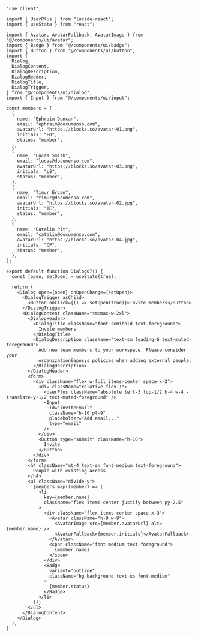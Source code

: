 ```tsx
"use client";

import { UserPlus } from "lucide-react";
import { useState } from "react";

import { Avatar, AvatarFallback, AvatarImage } from "@/components/ui/avatar";
import { Badge } from "@/components/ui/badge";
import { Button } from "@/components/ui/button";
import {
  Dialog,
  DialogContent,
  DialogDescription,
  DialogHeader,
  DialogTitle,
  DialogTrigger,
} from "@/components/ui/dialog";
import { Input } from "@/components/ui/input";

const members = [
  {
    name: "Ephraim Duncan",
    email: "ephraim@documenso.com",
    avatarUrl: "https://blocks.so/avatar-01.png",
    initials: "ED",
    status: "member",
  },
  {
    name: "Lucas Smith",
    email: "lucas@documenso.com",
    avatarUrl: "https://blocks.so/avatar-03.png",
    initials: "LS",
    status: "member",
  },
  {
    name: "Timur Ercan",
    email: "timur@documenso.com",
    avatarUrl: "https://blocks.so/avatar-02.jpg",
    initials: "TE",
    status: "member",
  },
  {
    name: "Catalin Pit",
    email: "catalin@documenso.com",
    avatarUrl: "https://blocks.so/avatar-04.jpg",
    initials: "CP",
    status: "member",
  },
];

export default function Dialog07() {
  const [open, setOpen] = useState(true);

  return (
    <Dialog open={open} onOpenChange={setOpen}>
      <DialogTrigger asChild>
        <Button onClick={() => setOpen(true)}>Invite members</Button>
      </DialogTrigger>
      <DialogContent className="sm:max-w-2xl">
        <DialogHeader>
          <DialogTitle className="font-semibold text-foreground">
            Invite members
          </DialogTitle>
          <DialogDescription className="text-sm leading-6 text-muted-foreground">
            Add new team members to your workspace. Please consider your
            organization&apos;s policies when adding external people.
          </DialogDescription>
        </DialogHeader>
        <form>
          <div className="flex w-full items-center space-x-2">
            <div className="relative flex-1">
              <UserPlus className="absolute left-3 top-1/2 h-4 w-4 -translate-y-1/2 text-muted-foreground" />
              <Input
                id="inviteEmail"
                className="h-10 pl-9"
                placeholder="Add email..."
                type="email"
              />
            </div>
            <Button type="submit" className="h-10">
              Invite
            </Button>
          </div>
        </form>
        <h4 className="mt-4 text-sm font-medium text-foreground">
          People with existing access
        </h4>
        <ul className="divide-y">
          {members.map((member) => (
            <li
              key={member.name}
              className="flex items-center justify-between py-2.5"
            >
              <div className="flex items-center space-x-3">
                <Avatar className="h-9 w-9">
                  <AvatarImage src={member.avatarUrl} alt={member.name} />
                  <AvatarFallback>{member.initials}</AvatarFallback>
                </Avatar>
                <span className="font-medium text-foreground">
                  {member.name}
                </span>
              </div>
              <Badge
                variant="outline"
                className="bg-background text-xs font-medium"
              >
                {member.status}
              </Badge>
            </li>
          ))}
        </ul>
      </DialogContent>
    </Dialog>
  );
}
```
